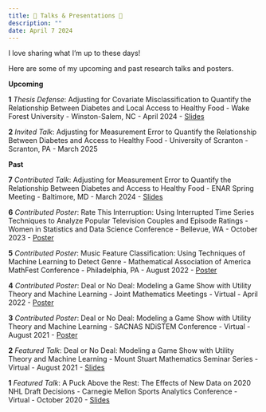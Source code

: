 ```yaml
---
title: 📣 Talks & Presentations 📣
description: ""
date: April 7 2024
---
```


I love sharing what I’m up to these days!

Here are some of my upcoming and past research talks and posters.

**Upcoming**

**1** *Thesis Defense*: Adjusting for Covariate Misclassification to Quantify the Relationship Between Diabetes and Local Access to Healthy Food - Wake Forest University - Winston-Salem, NC - April 2024 - [Slides](https://drive.google.com/file/d/1sc6r38JTv37dQ4RFLifeN0bEfekIt_de/view?usp=sharing)

**2** *Invited Talk*: Adjusting for Measurement Error to Quantify the Relationship Between Diabetes and Access to Healthy Food - University of Scranton - Scranton, PA - March 2025


**Past**

**7** *Contributed Talk*: Adjusting for Measurement Error to Quantify the Relationship Between Diabetes and Access to Healthy Food - ENAR Spring Meeting - Baltimore, MD - March 2024 - [Slides](https://drive.google.com/file/d/15DsLbAocr2M5NbAco--F-wF6fiGalV2v/view?usp=sharing)

**6** *Contributed Poster*: Rate This Interruption: Using Interrupted Time Series Techniques to Analyze Popular Television Couples and Episode Ratings - Women in Statistics and Data Science Conference - Bellevue, WA - October 2023 - [Poster](https://drive.google.com/file/d/1bRwA-At8TQ853uAKEudn6Ol84eFd4LJp/view?usp=drive_link)


**5** *Contributed Poster*: Music Feature Classification: Using Techniques of Machine Learning to Detect Genre - Mathematical Association of America MathFest Conference - Philadelphia, PA - August 2022 - [Poster](https://drive.google.com/file/d/1RQ9M-6AELbSeYMpF9TO-BMGN3fpgLP8U/view?usp=sharing)

**4** *Contributed Poster*: Deal or No Deal: Modeling a Game Show with Utility Theory and Machine Learning - Joint Mathematics Meetings - Virtual - April 2022 - [Poster](https://drive.google.com/file/d/1gBWy_cDklQGZ2wcI1n0JZZoUuYfInlML/view?usp=sharing)

**3** *Contributed Poster*: Deal or No Deal: Modeling a Game Show with Utility Theory and Machine Learning - SACNAS NDiSTEM Conference - Virtual - August 2021 - [Poster](https://drive.google.com/file/d/1gBWy_cDklQGZ2wcI1n0JZZoUuYfInlML/view?usp=sharing)

**2** *Featured Talk*: Deal or No Deal: Modeling a Game Show with Utility Theory and Machine Learning - Mount Stuart Mathematics Seminar Series - Virtual - August 2021 - [Slides](https://drive.google.com/file/d/1lfyxJk4LS9ApLhV4fhlP_u8f4pRo4jJk/view?usp=sharing)

**1** *Featured Talk*: A Puck Above the Rest: The Effects of New Data on 2020 NHL Draft Decisions - Carnegie Mellon Sports Analytics Conference - Virtual - October 2020 - [Slides](https://www.stat.cmu.edu/cmsac/conference/2020/assets/pdf/nhl_draft_update.pdf)
